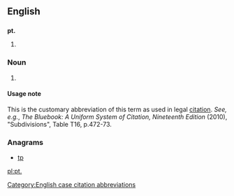 {{also|pt|Pt|PT|pT|.pt}}
==English==

==={{abbreviation-old|en}}===
'''pt.'''

# {{alternative form of|pt}}

===Noun===
{{en-noun|?}}
# {{context|legal|lang=en}} {{abbreviation of|part|lang=en}}

====Usage note====
This is the customary abbreviation of this term as used in legal [[citation]]. ''See, e.g.'', ''The Bluebook: A Uniform System of Citation, Nineteenth Edition'' (2010), "Subdivisions", Table T16, p.472-73.

[[Category:English case citation abbreviations]]

===Anagrams===
* [[tp#English|tp]]

[[pl:pt.]]